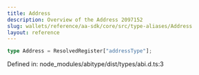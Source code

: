```yaml
---
title: Address
description: Overview of the Address 2097152
slug: wallets/reference/aa-sdk/core/src/type-aliases/Address
layout: reference
---
```


```ts
type Address = ResolvedRegister["addressType"];
```

Defined in: node_modules/abitype/dist/types/abi.d.ts:3

